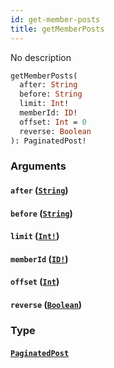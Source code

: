```yaml
---
id: get-member-posts
title: getMemberPosts
---
```


No description

```graphql
getMemberPosts(
  after: String
  before: String
  limit: Int!
  memberId: ID!
  offset: Int = 0
  reverse: Boolean
): PaginatedPost!

```

### Arguments

#### `after` ([`String`](/docs/graphql/scalars/string))

#### `before` ([`String`](/docs/graphql/scalars/string))

#### `limit` ([`Int!`](/docs/graphql/scalars/int))

#### `memberId` ([`ID!`](/docs/graphql/scalars/id))

#### `offset` ([`Int`](/docs/graphql/scalars/int))

#### `reverse` ([`Boolean`](/docs/graphql/scalars/boolean))

### Type

#### [`PaginatedPost`](/docs/graphql/objects/paginated-post)
